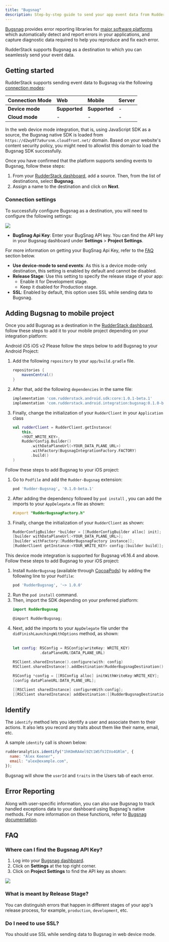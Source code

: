 ```yaml
---
title: "Bugsnag"
description: Step-by-step guide to send your app event data from RudderStack to Bugsnag.
---
```


[Bugsnag](https://www.bugsnag.com/) provides error reporting libraries for [major software platforms](https://docs.bugsnag.com/platforms/) which automatically detect and report errors in your applications, and capture diagnostic data required to help you reproduce and fix each error.

RudderStack supports Bugsnag as a destination to which you can seamlessly send your event data.

## Getting started

RudderStack supports sending event data to Bugsnag via the following <a href="https://rudderstack.com/docs/rudderstack-cloud/rudderstack-connection-modes/">connection modes</a>:

| **Connection Mode** | **Web**       | **Mobile**    | **Server** |
| :------------------ | :------------ | :------------ | :--------- |
| **Device mode**     | **Supported** | **Supported** | -          |
| **Cloud mode**      | -             | -             | -          |


<div class="infoBlock">
In the web device mode integration, that is, using <Link to="/sources/event-streams/sdks/rudderstack-javascript-sdk">JavaScript SDK</Link> as a source, the Bugsnag native SDK is loaded from <code class="inline-code">https://d2wy8f7a9ursnm.cloudfront.net/</code> domain. Based on your website's content security policy, you might need to <Link to="/sources/event-streams/sdks/rudderstack-javascript-sdk/load-js-sdk/#allowlist-destination-domain">allowlist this domain</Link> to load the Bugsnag SDK successfully.
</div>

Once you have confirmed that the platform supports sending events to Bugsnag, follow these steps:

1. From your [RudderStack dashboard](https://app.rudderstack.com/), add a source. Then, from the list of destinations, select **Bugsnag**.
2. Assign a name to the destination and click on **Next**.

### Connection settings

To successfully configure Bugsnag as a destination, you will need to configure the following settings:

<img src="../../assets/event-stream-destinations/bugsnag-connection-settings.png" />

* **BugSnag Api Key**: Enter your BugSnag API key. You can find the API key in your Bugsnag dashboard under **Settings** > **Project Settings**.

<div class="infoBlock">

For more information on getting your BugSnag Api Key, refer to the <a href="#faq">FAQ</a> section below.
</div>

* **Use device-mode to send events**: As this is a device mode-only destination, this setting is enabled by default and cannot be disabled.
* **Release Stage**: Use this setting to specify the release stage of your app:
   - Enable it for Development stage. 
   - Keep it dsabled for Production stage.
* **SSL**: Enabled by default, this option uses SSL while sending data to Bugsnag.

## Adding Bugsnag to mobile project

Once you add Bugsnag as a destination in the [RudderStack dashboard](https://app.rudderstack.com/), follow these steps to add it to your mobile project depending on your integration platform:

<Tabs>
  <TabList>
    <Tab>Android</Tab>
    <Tab>iOS</Tab>
    <Tab>iOS v2</Tab>
  </TabList>
    <TabPanels>
      <TabPanel>
        Please follow the steps below to add Bugsnag to your Android Project:
<ol>
<li>Add the following <code class="inline-code">repository</code> to your <code class="inline-code">app/build.gradle</code> file.
<span>

```groovy
repositories {
    mavenCentral()
}
```
</span>
</li>
<li>After that, add the following <code class="inline-code">dependencies</code> in the same file:
<span>

```groovy
implementation 'com.rudderstack.android.sdk:core:1.0.1-beta.1'
implementation 'com.rudderstack.android.integration:bugsnag:0.1.0-beta.1'
```
</span>
</li>
<li>Finally, change the initialization of your <code class="inline-code">RudderClient</code> in your <code class="inline-code">Application</code> class
<span>

```kotlin
val rudderClient = RudderClient.getInstance(
    this,
    <YOUT_WRITE_KEY>,
    RudderConfig.Builder()
        .withDataPlaneUrl(<YOUR_DATA_PLANE_URL>)
        .withFactory(BugsnagIntegrationFactory.FACTORY)
        .build()
)
```
</span>
</li>
</ol>
      </TabPanel>
      <TabPanel>
        Follow these steps to add Bugsnag to your iOS project:
<ol>
<li>Go to <code class="inline-code">Podfile</code> and add the <code class="inline-code">Rudder-Bugsnag</code> extension:
<span>

```ruby
pod 'Rudder-Bugsnag', '0.1.0-beta.1'
```
</span>
</li>
<li>After adding the dependency followed by <code class="inline-code">pod install</code> , you can add the imports to your <code class="inline-code">AppDelegate.m</code> file as shown:
<span>

```objectivec
#import "RudderBugsnagFactory.h"
```
</span>
</li>
<li>Finally, change the initialization of your <code class="inline-code">RudderClient</code> as shown:
<span>

```objectivec
RudderConfigBuilder *builder = [[RudderConfigBuilder alloc] init];
[builder withDataPlaneUrl:<YOUR_DATA_PLANE_URL>];
[builder withFactory:[RudderBugsnagFactory instance]];
[RudderClient getInstance:<YOUR_WRITE_KEY> config:[builder build]];
```
</span>
</li>
</ol>
      </TabPanel>
       <TabPanel>
          <div class="warningBlock">
          This device mode integration is supported for Bugsnag v6.16.4 and above.
        </div>
        Follow these steps to add Bugsnag to your iOS project:
<ol>
<li>Install <code class="inline-code">RudderBugsnag</code> (available through <a href="https://cocoapods.org/">CocoaPods</a>) by adding the following line to your <code class="inline-code">Podfile</code>:
<span>

```ruby
pod 'RudderBugsnag', '~> 1.0.0'
```
</span>
</li>
<li>Run the <code class="inline-code">pod install</code> command.</li>
<li>Then, import the SDK depending on your preferred platform:
<span>

```swift
import RudderBugsnag
```
</span>
<span>

```objectivec
@import RudderBugsnag;
```
</span>
</li>
<li>Next, add the imports to your <code class="inline-code">AppDelegate</code> file under the <code class="inline-code">didFinishLaunchingWithOptions</code> method, as shown:
<br /><br />
<span>

```swift
let config: RSConfig = RSConfig(writeKey: WRITE_KEY)
            .dataPlaneURL(DATA_PLANE_URL)
        
RSClient.sharedInstance().configure(with: config)
RSClient.sharedInstance().addDestination(RudderBugsnagDestination())
```
</span>
<span>

```objectivec
RSConfig *config = [[RSConfig alloc] initWithWriteKey:WRITE_KEY];
[config dataPlaneURL:DATA_PLANE_URL];

[[RSClient sharedInstance] configureWith:config];
[[RSClient sharedInstance] addDestination:[[RudderBugsnagDestination alloc] init]];
```
</span>
</li>
</ol>
      </TabPanel>
    </TabPanels>
</Tabs>

## Identify

The <Link to="/event-spec/standard-events/identify">`identify`</Link> method lets you identify a user and associate them to their actions. It also lets you record any traits about them like their name, email, etc.

A sample `identify` call is shown below:

```javascript
rudderanalytics.identify("1hKOmRA4el9Zt1WSfVJIVo4GRlm", {
  name: "Alex Keener",
  email: "alex@example.com",
});
```

Bugsnag will show the `userId` and `traits` in the Users tab of each error.

## Error Reporting

Along with user-specific information, you can also use Bugsnag to track handled exceptions data to your dashboard using Bugsnag's native methods. For more information on these functions, refer to [Bugsnag documentation](https://docs.bugsnag.com/platforms/browsers/#reporting-handled-exceptions).

## FAQ

### Where can I find the Bugsnag API Key?

1. Log into your [Bugsnag dashboard](https://app.bugsnag.com/).
2. Click on **Settings** at the top right corner.
3. Click on **Project Settings** to find the API key as shown:

<img src="../../assets/event-stream-destinations/bugsnag-api-key.png" />

### What is meant by Release Stage?

You can distinguish errors that happen in different stages of your app's release process, for example, `production`, `development`, etc.

### Do I need to use SSL?

You should use SSL while sending data to Bugsnag in web device mode.


